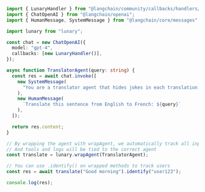 ```typescript
import { LunaryHandler } from "@langchain/community/callbacks/handlers/lunary";
import { ChatOpenAI } from "@langchain/openai";
import { HumanMessage, SystemMessage } from "@langchain/core/messages";

import lunary from "lunary";

const chat = new ChatOpenAI({
  model: "gpt-4",
  callbacks: [new LunaryHandler()],
});

async function TranslatorAgent(query: string) {
  const res = await chat.invoke([
    new SystemMessage(
      "You are a translator agent that hides jokes in each translation."
    ),
    new HumanMessage(
      `Translate this sentence from English to French: ${query}`
    ),
  ]);

  return res.content;
}

// By wrapping the agent with wrapAgent, we automatically track all input, outputs and errors
// And tools and logs will be tied to the correct agent
const translate = lunary.wrapAgent(TranslatorAgent);

// You can use .identify() on wrapped methods to track users
const res = await translate("Good morning").identify("user123");

console.log(res);
```